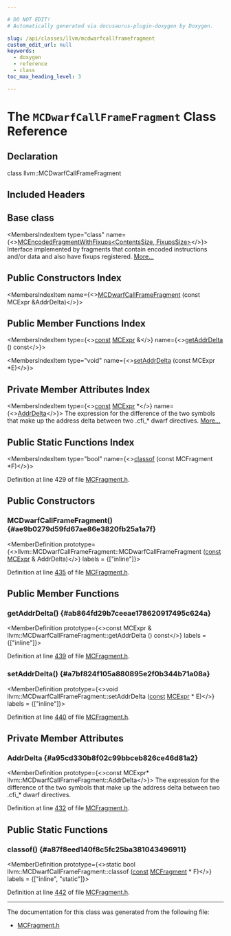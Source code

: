 ```yaml
---

# DO NOT EDIT!
# Automatically generated via docusaurus-plugin-doxygen by Doxygen.

slug: /api/classes/llvm/mcdwarfcallframefragment
custom_edit_url: null
keywords:
  - doxygen
  - reference
  - class
toc_max_heading_level: 3

---
```





# The `MCDwarfCallFrameFragment` Class Reference

<DoxygenPage pluginConfig={pluginConfig}>



## Declaration

<CodeBlock>class llvm::MCDwarfCallFrameFragment</CodeBlock>

## Included Headers

<IncludesList>
<IncludesListItem
  filePath="llvm/MC/MCFragment.h"
  permalink="/docs/api/files/include/include/llvm/include/llvm/mc/mcfragment-h"
  isLocal="true" />
</IncludesList>

## Base class

<MembersIndex>

<MembersIndexItem
  type="class"
  name={<><a href="/docs/api/classes/llvm/mcencodedfragmentwithfixups">MCEncodedFragmentWithFixups&lt;ContentsSize, FixupsSize&gt;</a></>}>
Interface implemented by fragments that contain encoded instructions and/or data and also have fixups registered. <a href="/docs/api/classes/llvm/mcencodedfragmentwithfixups/#details">More...</a>
</MembersIndexItem>

</MembersIndex>

## Public Constructors Index

<MembersIndex>

<MembersIndexItem
  name={<><a href="#ae9b0279d59fd67ae86e3820fb25a1a7f">MCDwarfCallFrameFragment</a> (const MCExpr &amp;AddrDelta)</>}>
</MembersIndexItem>

</MembersIndex>

## Public Member Functions Index

<MembersIndex>

<MembersIndexItem
  type={<><a href="/docs/api/files/lib/lib/target/lib/target/aarch64/aarch64promoteconstant-cpp/#a90f8350fecae261c25be85d38b451bff">const</a> <a href="/docs/api/classes/llvm/mcexpr">MCExpr</a> &amp;</>}
  name={<><a href="#ab864fd29b7ceeae178620917495c624a">getAddrDelta</a> () const</>}>
</MembersIndexItem>

<MembersIndexItem
  type="void"
  name={<><a href="#a7bf824f105a880895e2f0b344b71a08a">setAddrDelta</a> (const MCExpr &#42;E)</>}>
</MembersIndexItem>

</MembersIndex>

## Private Member Attributes Index

<MembersIndex>

<MembersIndexItem
  type={<><a href="/docs/api/files/lib/lib/target/lib/target/aarch64/aarch64promoteconstant-cpp/#a90f8350fecae261c25be85d38b451bff">const</a> <a href="/docs/api/classes/llvm/mcexpr">MCExpr</a> &#42;</>}
  name={<><a href="#a95cd330b8f02c99bbceb826ce46d81a2">AddrDelta</a></>}>
The expression for the difference of the two symbols that make up the address delta between two .cfi&#95;&#42; dwarf directives. <a href="#a95cd330b8f02c99bbceb826ce46d81a2">More...</a>
</MembersIndexItem>

</MembersIndex>

## Public Static Functions Index

<MembersIndex>

<MembersIndexItem
  type="bool"
  name={<><a href="#a87f8eed140f8c5fc25ba381043496911">classof</a> (const MCFragment &#42;F)</>}>
</MembersIndexItem>

</MembersIndex>


Definition at line 429 of file <a href="/docs/api/files/include/include/llvm/include/llvm/mc/mcfragment-h">MCFragment.h</a>.

<SectionDefinition>

## Public Constructors

### MCDwarfCallFrameFragment() {#ae9b0279d59fd67ae86e3820fb25a1a7f}

<MemberDefinition
  prototype={<>llvm::MCDwarfCallFrameFragment::MCDwarfCallFrameFragment (<a href="/docs/api/files/lib/lib/target/lib/target/aarch64/aarch64promoteconstant-cpp/#a90f8350fecae261c25be85d38b451bff">const</a> <a href="/docs/api/classes/llvm/mcexpr">MCExpr</a> &amp; AddrDelta)</>}
  labels = {["inline"]}>

Definition at line <a href="/docs/api/files/include/include/llvm/include/llvm/mc/mcfragment-h/#l00435">435</a> of file <a href="/docs/api/files/include/include/llvm/include/llvm/mc/mcfragment-h">MCFragment.h</a>.
</MemberDefinition>

</SectionDefinition>

<SectionDefinition>

## Public Member Functions

### getAddrDelta() {#ab864fd29b7ceeae178620917495c624a}

<MemberDefinition
  prototype={<>const MCExpr &amp; llvm::MCDwarfCallFrameFragment::getAddrDelta () const</>}
  labels = {["inline"]}>

Definition at line <a href="/docs/api/files/include/include/llvm/include/llvm/mc/mcfragment-h/#l00439">439</a> of file <a href="/docs/api/files/include/include/llvm/include/llvm/mc/mcfragment-h">MCFragment.h</a>.
</MemberDefinition>

### setAddrDelta() {#a7bf824f105a880895e2f0b344b71a08a}

<MemberDefinition
  prototype={<>void llvm::MCDwarfCallFrameFragment::setAddrDelta (<a href="/docs/api/files/lib/lib/target/lib/target/aarch64/aarch64promoteconstant-cpp/#a90f8350fecae261c25be85d38b451bff">const</a> <a href="/docs/api/classes/llvm/mcexpr">MCExpr</a> &#42; E)</>}
  labels = {["inline"]}>

Definition at line <a href="/docs/api/files/include/include/llvm/include/llvm/mc/mcfragment-h/#l00440">440</a> of file <a href="/docs/api/files/include/include/llvm/include/llvm/mc/mcfragment-h">MCFragment.h</a>.
</MemberDefinition>

</SectionDefinition>

<SectionDefinition>

## Private Member Attributes

### AddrDelta {#a95cd330b8f02c99bbceb826ce46d81a2}

<MemberDefinition
  prototype={<>const MCExpr&#42; llvm::MCDwarfCallFrameFragment::AddrDelta</>}>
The expression for the difference of the two symbols that make up the address delta between two .cfi&#95;&#42; dwarf directives.

Definition at line <a href="/docs/api/files/include/include/llvm/include/llvm/mc/mcfragment-h/#l00432">432</a> of file <a href="/docs/api/files/include/include/llvm/include/llvm/mc/mcfragment-h">MCFragment.h</a>.
</MemberDefinition>

</SectionDefinition>

<SectionDefinition>

## Public Static Functions

### classof() {#a87f8eed140f8c5fc25ba381043496911}

<MemberDefinition
  prototype={<>static bool llvm::MCDwarfCallFrameFragment::classof (<a href="/docs/api/files/lib/lib/target/lib/target/aarch64/aarch64promoteconstant-cpp/#a90f8350fecae261c25be85d38b451bff">const</a> <a href="/docs/api/classes/llvm/mcfragment">MCFragment</a> &#42; F)</>}
  labels = {["inline", "static"]}>

Definition at line <a href="/docs/api/files/include/include/llvm/include/llvm/mc/mcfragment-h/#l00442">442</a> of file <a href="/docs/api/files/include/include/llvm/include/llvm/mc/mcfragment-h">MCFragment.h</a>.
</MemberDefinition>

</SectionDefinition>

<hr/>

The documentation for this class was generated from the following file:

<ul>
<li><a href="/docs/api/files/include/include/llvm/include/llvm/mc/mcfragment-h">MCFragment.h</a></li>
</ul>

</DoxygenPage>
